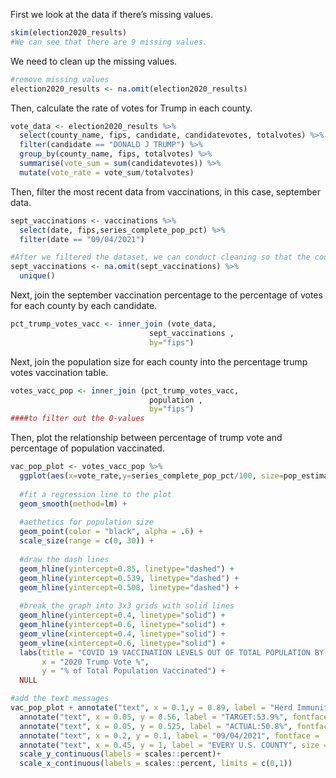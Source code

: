 First we look at the data if there's missing values.
```r
skim(election2020_results)
#We can see that there are 9 missing values. 
```
We need to clean up the missing values. 
```r
#remove missing values
election2020_results <- na.omit(election2020_results)

```

Then, calculate the rate of votes for Trump in each county. 

```r
vote_data <- election2020_results %>% 
  select(county_name, fips, candidate, candidatevotes, totalvotes) %>% 
  filter(candidate == "DONALD J TRUMP") %>% 
  group_by(county_name, fips, totalvotes) %>% 
  summarise(vote_sum = sum(candidatevotes)) %>% 
  mutate(vote_rate = vote_sum/totalvotes)
```

Then, filter the most recent data from vaccinations, in this case, september data.

```r
sept_vaccinations <- vaccinations %>% 
  select(date, fips,series_complete_pop_pct) %>% 
  filter(date == "09/04/2021")

#After we filtered the dataset, we can conduct cleaning so that the code is more efficient regarding to a smaller dataset.
sept_vaccinations <- na.omit(sept_vaccinations) %>% 
  unique()
```

Next, join the september vaccination percentage to the percentage of votes for each county by each candidate.


```r

pct_trump_votes_vacc <- inner_join (vote_data, 
                               sept_vaccinations , 
                               by="fips")

```

Next, join the population size for each county into the percentage trump votes vaccination table.

```r

votes_vacc_pop <- inner_join (pct_trump_votes_vacc, 
                               population , 
                               by="fips")
####to filter out the 0-values

```

Then, plot the relationship between percentage of trump vote and percentage of population vaccinated.

```r
vac_pop_plot <- votes_vacc_pop %>% 
  ggplot(aes(x=vote_rate,y=series_complete_pop_pct/100, size=pop_estimate_2019)) + 
  
  #fit a regression line to the plot
  geom_smooth(method=lm) + 
  
  #aethetics for population size
  geom_point(color = "black", alpha = .6) +
  scale_size(range = c(0, 30)) +
  
  #draw the dash lines
  geom_hline(yintercept=0.85, linetype="dashed") +
  geom_hline(yintercept=0.539, linetype="dashed") +
  geom_hline(yintercept=0.508, linetype="dashed") +
  
  #break the graph into 3x3 grids with solid lines
  geom_hline(yintercept=0.4, linetype="solid") +
  geom_hline(yintercept=0.6, linetype="solid") +
  geom_vline(xintercept=0.4, linetype="solid") +
  geom_vline(xintercept=0.6, linetype="solid") +
  labs(title = "COVID 19 VACCINATION LEVELS OUT OF TOTAL POPULATION BY COUNTY", 
       x = "2020 Trump Vote %", 
       y = "% of Total Population Vaccinated") +
  NULL

#add the text messages
vac_pop_plot + annotate("text", x = 0.1,y = 0.89, label = "Herd Immunity Threshold (?)",color = 'blue',size = 3) +
  annotate("text", x = 0.05, y = 0.56, label = "TARGET:53.9%", fontface = 'italic', color = 'blue',size = 3) +
  annotate("text", x = 0.05, y = 0.525, label = "ACTUAL:50.8%", fontface = 'italic', color = 'blue',size = 3)+
  annotate("text", x = 0.2, y = 0.1, label = "09/04/2021", fontface = 'italic', color = 'red') +
  annotate("text", x = 0.45, y = 1, label = "EVERY U.S. COUNTY", size = 6) +
  scale_y_continuous(labels = scales::percent)+
  scale_x_continuous(labels = scales::percent, limits = c(0,1))

```
